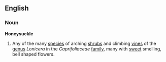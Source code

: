 ==English==
===Noun===
'''Honeysuckle'''
{{wikipedia}}
# Any of the many [[species]] of arching [[shrub]]s and climbing [[vine]]s of the [[genus]] ''Lonicera'' in the ''Caprifoliaceae'' [[family]], many with [[sweet]] smelling, bell shaped flowers.